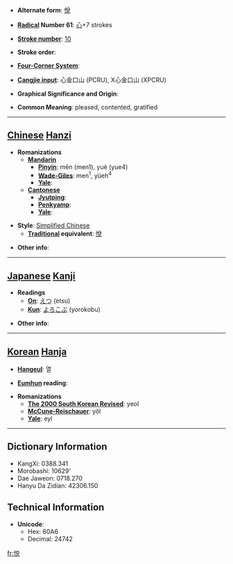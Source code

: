 * '''Alternate form''': [[悅]]

* '''[[Wiktionary:Chinese radical index| Radical]] Number 61''': [[Wiktionary:Chinese radical index 心|心]]+7 strokes

* '''[[Wiktionary:Chinese total strokes index|Stroke number]]''': [[Wiktionary:Chinese total strokes index 10|10]]

* '''Stroke order''': 

* '''[[Wiktionary:Chinese four corner index|Four-Corner System]]''': 

* '''[[Wiktionary:Chinese Cangjie index|Cangjie input]]''': 心金口山 (PCRU), X心金口山 (XPCRU)

* '''Graphical Significance and Origin''': 

* '''Common Meaning''': pleased, contented, gratified

----

== [[Chinese]] [[Hanzi]] ==

* '''Romanizations'''
** '''[[Mandarin]]'''
*** '''[[Pinyin]]''': mēn (men1), yuè (yue4)
*** '''[[Wade-Giles]]''': men<sup>1</sup>, yüeh<sup>4</sup>
*** '''[[Yale]]''': 
** '''[[Cantonese]]'''
*** '''[[Jyutping]]''':
*** '''[[Penkyamp]]''': 
*** '''[[Yale]]''': 

* '''Style''': [[Simplified Chinese]] 
** '''[[Traditional Chinese|Traditional]] equivalent''': [[悅]]

* '''Other info''': 

----

== [[Japanese]] [[Kanji]] ==

* '''Readings'''
** '''[[On]]''': [[えつ]] (etsu)
** '''[[Kun]]''': [[よろこぶ]] (yorokobu)

* '''Other info''':  

----

== [[Korean]] [[Hanja]] ==

* '''[[Hangeul]]''': 열

* '''[[Eumhun]] reading''': 

* '''Romanizations'''
** '''[[The 2000 South Korean Revised Romanization|The 2000 South Korean Revised]]''': yeol
** '''[[McCune-Reischauer]]''': yŏl
** '''[[Yale]]''': eyl

----

== Dictionary Information ==

* KangXi: 0388.341
* Morobashi: 10629'
* Dae Jaweon: 0718.270
* Hanyu Da Zidian: 42306.150

== Technical Information ==

* '''Unicode''':
** Hex: 60A6
** Decimal: 24742

[[fr:悦]]